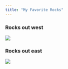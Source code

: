 ```yaml
---
title: "My Favorite Rocks"
---
```


### Rocks out west

![](/Users/christineiyer/jeffontherocks/JeffFolder/jeffontherocks/rocks1.jpg)

### Rocks out east

![](/Users/christineiyer/jeffontherocks/JeffFolder/jeffontherocks/rocks2.jpg)
